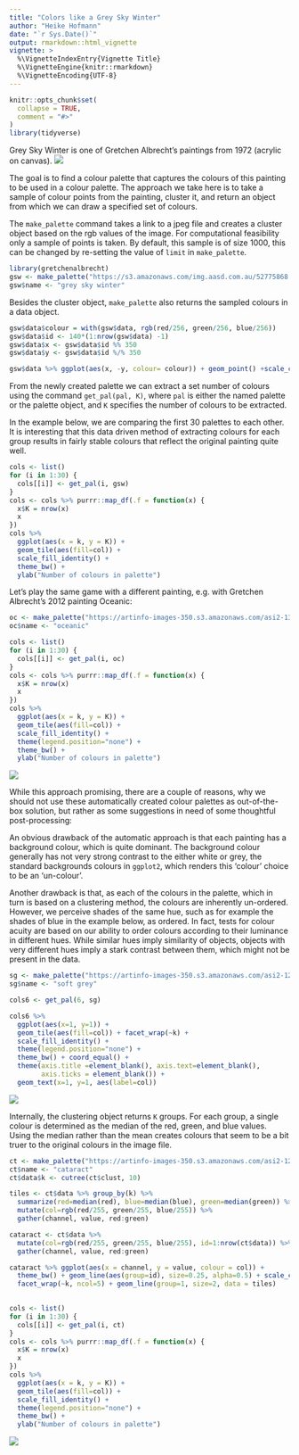 ```yaml
---
title: "Colors like a Grey Sky Winter"
author: "Heike Hofmann"
date: "`r Sys.Date()`"
output: rmarkdown::html_vignette
vignette: >
  %\VignetteIndexEntry{Vignette Title}
  %\VignetteEngine{knitr::rmarkdown}
  %\VignetteEncoding{UTF-8}
---
```


```r
knitr::opts_chunk$set(
  collapse = TRUE,
  comment = "#>"
)
library(tidyverse)
```

Grey Sky Winter is one of Gretchen Albrecht's paintings from 1972 (acrylic on canvas).
![](https://s3.amazonaws.com/img.aasd.com.au/52775868.jpg)

The goal is to find a colour palette that captures the colours of this painting to be used in a colour palette. 
The approach we take here is to take a sample of colour points from the painting, cluster it, and return an object from which we can draw a specified set of colours.

The `make_palette` command takes a link to a jpeg file and creates a cluster object based on the rgb values of the image. For computational feasibility only a sample of points is taken. By default, this sample is of size 1000, this can be changed by re-setting the value of `limit` in `make_palette`.
```r
library(gretchenalbrecht)
gsw <- make_palette("https://s3.amazonaws.com/img.aasd.com.au/52775868.jpg")
gsw$name <- "grey sky winter"
```

Besides the cluster object, `make_palette` also returns the sampled colours in a data object.
```r
gsw$data$colour = with(gsw$data, rgb(red/256, green/256, blue/256))
gsw$data$id <- 140*(1:nrow(gsw$data) -1)
gsw$data$x <- gsw$data$id %% 350
gsw$data$y <- gsw$data$id %/% 350

gsw$data %>% ggplot(aes(x, -y, colour= colour)) + geom_point() +scale_colour_identity() + coord_equal()
```

From the newly created palette we can extract a set number of colours using the command `get_pal(pal, K)`, where `pal` is either the named palette or the palette object, and `K` specifies the number of colours to be extracted. 

In the example below, we are comparing the first 30 palettes to each other. It is interesting that this data driven method of extracting colours for each group results in fairly stable colours that reflect the original painting quite well.


```r
cols <- list()
for (i in 1:30) {
  cols[[i]] <- get_pal(i, gsw) 
}
cols <- cols %>% purrr::map_df(.f = function(x) {
  x$K = nrow(x)
  x
})
cols %>% 
  ggplot(aes(x = k, y = K)) + 
  geom_tile(aes(fill=col)) + 
  scale_fill_identity() + 
  theme_bw() +
  ylab("Number of colours in palette")
```

Let's play the same game with a different painting, e.g. with Gretchen Albrecht's 2012 painting Oceanic:

```r
oc <- make_palette("https://artinfo-images-350.s3.amazonaws.com/asi2-130920/175.jpg")
oc$name <- "oceanic"
```
```r
cols <- list()
for (i in 1:30) {
  cols[[i]] <- get_pal(i, oc) 
}
cols <- cols %>% purrr::map_df(.f = function(x) {
  x$K = nrow(x)
  x
})
cols %>% 
  ggplot(aes(x = k, y = K)) + 
  geom_tile(aes(fill=col)) + 
  scale_fill_identity() + 
  theme(legend.position="none") +
  theme_bw() +
  ylab("Number of colours in palette")
```
![](https://artinfo-images-350.s3.amazonaws.com/asi2-130920/175.jpg)


While this approach promising, there are a couple of reasons, why we should not use these automatically created colour palettes as out-of-the-box solution, but rather as some suggestions in need of some thoughtful post-processing:

An obvious drawback of the automatic approach is that each painting has a background colour, which is quite dominant. The background colour generally has not very strong contrast to the either white or grey, the standard backgrounds colours in `ggplot2`, which renders this 'colour' choice to be an 'un-colour'. 


Another drawback is that, as each of the colours in the palette, which in turn is based on a clustering method, the colours are inherently un-ordered. However, we perceive shades of the same hue, such as for example the shades of blue in the example below, as ordered. In fact, tests for colour acuity are based on our ability to order colours according to their luminance in different hues.
While similar hues imply similarity of objects, objects with very different hues imply a stark contrast between them, which might not be present in the data. 

```r
sg <- make_palette("https://artinfo-images-350.s3.amazonaws.com/asi2-126395/346.jpg")
sg$name <- "soft grey"
```

```r
cols6 <- get_pal(6, sg) 

cols6 %>% 
  ggplot(aes(x=1, y=1)) + 
  geom_tile(aes(fill=col)) + facet_wrap(~k) +
  scale_fill_identity() + 
  theme(legend.position="none") +
  theme_bw() + coord_equal() +
  theme(axis.title =element_blank(), axis.text=element_blank(),
        axis.ticks = element_blank()) +
  geom_text(x=1, y=1, aes(label=col))
```



![](https://artinfo-images-350.s3.amazonaws.com/asi2-126395/346.jpg)


Internally, the clustering object returns `K` groups. For each group, a single colour is determined as the median of the red, green, and blue values. Using the median rather than the mean creates colours that seem to be a bit truer to the original colours in the image file. 

```r
ct <- make_palette("https://artinfo-images-350.s3.amazonaws.com/asi2-123709/221.jpg")
ct$name <- "cataract"
ct$data$k <- cutree(ct$clust, 10)

tiles <- ct$data %>% group_by(k) %>% 
  summarize(red=median(red), blue=median(blue), green=median(green)) %>%
  mutate(col=rgb(red/255, green/255, blue/255)) %>% 
  gather(channel, value, red:green)

cataract <- ct$data %>% 
  mutate(col=rgb(red/255, green/255, blue/255), id=1:nrow(ct$data)) %>% 
  gather(channel, value, red:green)

cataract %>% ggplot(aes(x = channel, y = value, colour = col)) +
  theme_bw() + geom_line(aes(group=id), size=0.25, alpha=0.5) + scale_colour_identity() +
  facet_wrap(~k, ncol=5) + geom_line(group=1, size=2, data = tiles)
  
```



```r
cols <- list()
for (i in 1:30) {
  cols[[i]] <- get_pal(i, ct) 
}
cols <- cols %>% purrr::map_df(.f = function(x) {
  x$K = nrow(x)
  x
})
cols %>% 
  ggplot(aes(x = k, y = K)) + 
  geom_tile(aes(fill=col)) + 
  scale_fill_identity() + 
  theme(legend.position="none") +
  theme_bw() +
  ylab("Number of colours in palette")
```

![](https://artinfo-images-350.s3.amazonaws.com/asi2-123709/221.jpg)